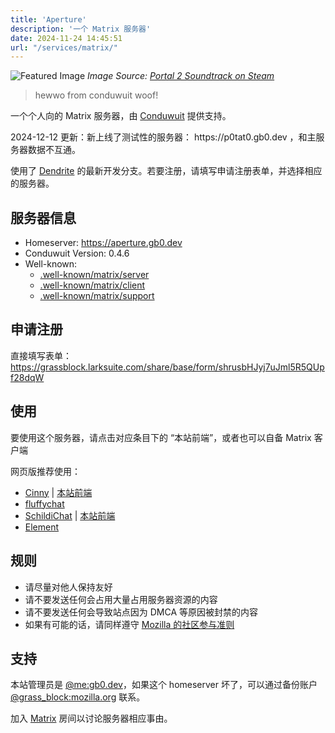 ```yaml
---
title: 'Aperture'
description: '一个 Matrix 服务器'
date: 2024-11-24 14:45:51
url: "/services/matrix/"
---
```


![Featured Image](featured.jpg)
*Image Source: [Portal 2 Soundtrack on Steam](https://store.steampowered.com/app/323180/Portal_2_Soundtrack/)*

> hewwo from conduwuit woof!

一个个人向的 Matrix 服务器，由 [Conduwuit](https://conduwuit.puppyirl.gay/) 提供支持。


<CallOut>
2024-12-12 更新：新上线了测试性的服务器： https://p0tat0.gb0.dev ，和主服务器数据不互通。

使用了 [Dendrite](https://element-hq.github.io/dendrite/) 的最新开发分支。若要注册，请填写申请注册表单，并选择相应的服务器。
</CallOut>


## 服务器信息
- Homeserver: https://aperture.gb0.dev
- Conduwuit Version: 0.4.6
- Well-known:
  - [.well-known/matrix/server](https://gb0.dev/.well-known/matrix/server)
  - [.well-known/matrix/client](https://gb0.dev/.well-known/matrix/client)
  - [.well-known/matrix/support](https://gb0.dev/.well-known/matrix/support)

## 申请注册
直接填写表单：
https://grassblock.larksuite.com/share/base/form/shrusbHJyj7uJml5R5QUpf28dqW
## 使用
要使用这个服务器，请点击对应条目下的 “本站前端”，或者也可以自备 Matrix 客户端

网页版推荐使用：
- [Cinny](https://app.cinny.in/) | [本站前端](https://matrix.gb0.dev)
- [fluffychat](https://fluffychat.im/web)
- [SchildiChat](https://app.schildi.chat) | [本站前端](https://sc.grassblock.eu.org)
- [Element](https://app.element.io/)

## 规则
- 请尽量对他人保持友好
- 请不要发送任何会占用大量占用服务器资源的内容
- 请不要发送任何会导致站点因为 DMCA 等原因被封禁的内容
- 如果有可能的话，请同样遵守 [Mozilla 的社区参与准则](https://www.mozilla.org/zh-CN/about/governance/policies/participation/)

## 支持
本站管理员是 [@me:gb0.dev](https://matrix.to/#/@me:gb0.dev)，如果这个 homeserver 坏了，可以通过备份账户 [@grass_block:mozilla.org](https://matrix.to/#/@grass_block:mozilla.org) 联系。

加入 [Matrix](https://matrix.to/#/#aperture:gb0.dev) 房间以讨论服务器相应事由。

